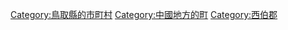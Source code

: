 {{Commonscat|Nanbu, Tottori}}
{{Catmore}}

{{DEFAULTSORT:Nanbu}}
[[Category:鳥取縣的市町村|Category:鳥取縣的市町村]]
[[Category:中國地方的町|Category:中國地方的町]]
[[Category:西伯郡|Category:西伯郡]]